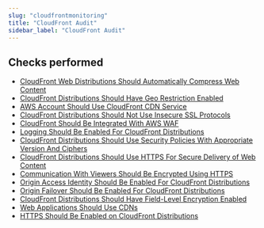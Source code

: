 ```yaml
---
slug: "cloudfrontmonitoring"
title: "CloudFront Audit"
sidebar_label: "CloudFront Audit"
---
```


## Checks performed

- [CloudFront Web Distributions Should Automatically Compress Web Content](cloudfrontmonitoring/rules/cloudfront_compress_objects_automatically) 
- [CloudFront Distributions Should Have Geo Restriction Enabled](cloudfrontmonitoring/rules/cloudfront_geo_restriction) 
- [AWS Account Should Use CloudFront CDN Service](cloudfrontmonitoring/rules/cloudfront_in_use) 
- [CloudFront Distributions Should Not Use Insecure SSL Protocols](cloudfrontmonitoring/rules/cloudfront_insecure_ssl) 
- [CloudFront Should Be Integrated With AWS WAF](cloudfrontmonitoring/rules/cloudfront_integrated_waf) 
- [Logging Should Be Enabled For CloudFront Distributions](cloudfrontmonitoring/rules/cloudfront_logging_enabled) 
- [CloudFront Distributions Should Use Security Policies With Appropriate Version And Ciphers](cloudfrontmonitoring/rules/cloudfront_security_policy) 
- [CloudFront Distributions Should Use HTTPS For Secure Delivery of Web Content](cloudfrontmonitoring/rules/cloudfront_traffic_to_origin_unencrypted) 
- [Communication With Viewers Should Be Encrypted Using HTTPS](cloudfrontmonitoring/rules/cloudfront_viewer_protocol_policy) 
- [Origin Access Identity Should Be Enabled For CloudFront Distributions](cloudfrontmonitoring/rules/cloudfront_origin_access_s3_origins) 
- [Origin Failover Should Be Enabled For CloudFront Distributions](cloudfrontmonitoring/rules/cloudfront_origin_failover) 
- [CloudFront Distributions Should Have Field-Level Encryption Enabled](cloudfrontmonitoring/rules/cloudfront_fieldlevel_encryption) 
- [Web Applications Should Use CDNs](cloudfrontmonitoring/rules/cloudfront_use_cdn) 
- [HTTPS Should Be Enabled on CloudFront Distributions](cloudfrontmonitoring/rules/cloudfront_distributions_https) 

